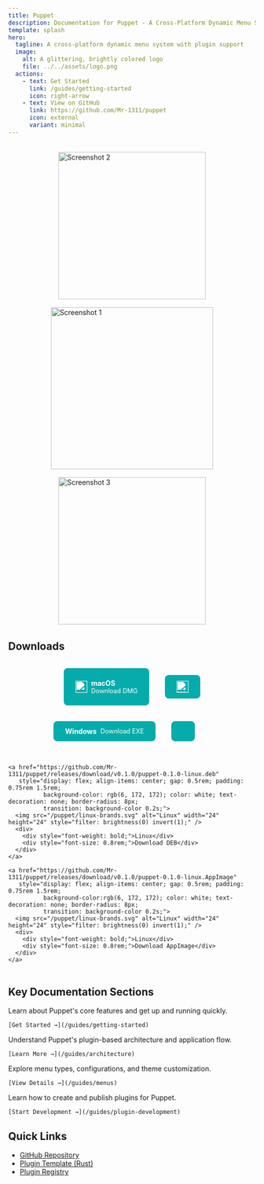 ```yaml
---
title: Puppet
description: Documentation for Puppet - A Cross-Platform Dynamic Menu System
template: splash
hero:
  tagline: A cross-platform dynamic menu system with plugin support
  image:
    alt: A glittering, brightly colored logo
    file: ../../assets/logo.png
  actions:
    - text: Get Started
      link: /guides/getting-started
      icon: right-arrow
    - text: View on GitHub
      link: https://github.com/Mr-1311/puppet
      icon: external
      variant: minimal
---
```



<div style="display: flex; flex-wrap: wrap; justify-content: center; align-items: center; gap: 1rem; margin: 2rem 0;">
  <div style="flex: 0 0 auto;">
    <img src="/puppet/img2.png" alt="Screenshot 2" style="display: block; width: 300px; height: 300px; object-fit: contain;" />
  </div>
  <div style="flex: 0 0 auto;">
    <img src="/puppet/img1.png" alt="Screenshot 1" style="display: block; width: 330px; height: 330px; object-fit: contain;" />
  </div>
  <div style="flex: 0 0 auto;">
    <img src="/puppet/img3.png" alt="Screenshot 3" style="display: block; width: 300px; height: 300px; object-fit: contain;" />
  </div>
</div>

## Downloads

<div style="display: flex; flex-wrap: wrap; justify-content: center; gap: 2rem; margin: 2rem 0;">
  <a href="https://github.com/Mr-1311/puppet/releases/download/v0.1.0/puppet-0.1.0-macos.dmg" 
     style="display: flex; align-items: center; gap: 0.5rem; padding: 0.75rem 1.5rem; 
            background-color: rgb(6, 172, 172); color: white; text-decoration: none; border-radius: 8px;
            transition: background-color 0.2s;">
    <img src="/puppet/apple-brands-solid.svg" alt="macOS" width="24" height="24" style="filter: brightness(0) invert(1);" />
    <div>
      <div style="font-weight: bold;">macOS</div>
      <div style="font-size: 0.8rem;">Download DMG</div>
    </div>
  </a>

  <a href="https://github.com/Mr-1311/puppet/releases/download/v0.1.0/puppet-0.1.0-windows-setup.exe"
     style="display: flex; align-items: center; gap: 0.5rem; padding: 0.75rem 1.5rem;
            background-color: rgb(6, 172, 172); color: white; text-decoration: none; border-radius: 8px;
            transition: background-color 0.2s;">
    <img src="/puppet/windows-brands.svg" alt="Windows" width="24" height="24" style="filter: brightness(0) invert(1);" />
    <div>
      <div style="font-weight: bold;">Windows</div>
      <div style="font-size: 0.8rem;">Download EXE</div>
    </div>
  </a>

    <a href="https://github.com/Mr-1311/puppet/releases/download/v0.1.0/puppet-0.1.0-linux.deb"
       style="display: flex; align-items: center; gap: 0.5rem; padding: 0.75rem 1.5rem;
              background-color: rgb(6, 172, 172); color: white; text-decoration: none; border-radius: 8px;
              transition: background-color 0.2s;">
      <img src="/puppet/linux-brands.svg" alt="Linux" width="24" height="24" style="filter: brightness(0) invert(1);" />
      <div>
        <div style="font-weight: bold;">Linux</div>
        <div style="font-size: 0.8rem;">Download DEB</div>
      </div>
    </a>

    <a href="https://github.com/Mr-1311/puppet/releases/download/v0.1.0/puppet-0.1.0-linux.AppImage"
       style="display: flex; align-items: center; gap: 0.5rem; padding: 0.75rem 1.5rem;
              background-color:rgb(6, 172, 172); color: white; text-decoration: none; border-radius: 8px;
              transition: background-color 0.2s;">
      <img src="/puppet/linux-brands.svg" alt="Linux" width="24" height="24" style="filter: brightness(0) invert(1);" />
      <div>
        <div style="font-weight: bold;">Linux</div>
        <div style="font-size: 0.8rem;">Download AppImage</div>
      </div>
    </a>
</div>

## Key Documentation Sections

<CardGrid stagger>
  <Card title="Getting Started" icon="rocket">
    Learn about Puppet's core features and get up and running quickly.
    
    [Get Started →](/guides/getting-started)
  </Card>
  <Card title="Architecture" icon="puzzle">
    Understand Puppet's plugin-based architecture and application flow.
    
    [Learn More →](/guides/architecture)
  </Card>
  <Card title="Menus" icon="list">
    Explore menu types, configurations, and theme customization.
    
    [View Details →](/guides/menus)
  </Card>
  <Card title="Plugin Development" icon="setting">
    Learn how to create and publish plugins for Puppet.
    
    [Start Development →](/guides/plugin-development)
  </Card>
</CardGrid>

## Quick Links

- [GitHub Repository](https://github.com/Mr-1311/puppet)
- [Plugin Template (Rust)](https://github.com/Mr-1311/plugin_template_rust)
- [Plugin Registry](https://github.com/Mr-1311/puppet-plugins)

